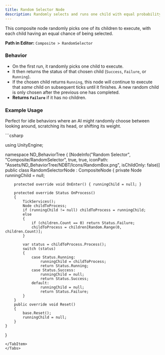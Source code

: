 ```yaml
---
title: Random Selector Node
description: Randomly selects and runs one child with equal probability.
---
```


This composite node randomly picks one of its children to execute, with each child having an equal chance of being selected.

**Path in Editor:** `Composite > RandomSelector`

### Behavior

-   On the first run, it randomly picks one child to execute.
-   It then returns the status of that chosen child (`Success`, `Failure`, or `Running`).
-   If the chosen child returns `Running`, this node will continue to execute that *same* child on subsequent ticks until it finishes. A new random child is only chosen after the previous one has completed.
-   **Returns `Failure`** if it has no children.

### Example Usage
Perfect for idle behaviors where an AI might randomly choose between looking around, scratching its head, or shifting its weight.

<Tabs>
<TabItem label="C# Code">
```csharp

using UnityEngine;

namespace ND_BehaviorTree
{
    [NodeInfo("Random Selector", "Composite/RandomSelector", true, true, iconPath: "Assets/ND_BehaviorTree/NDBT/Icons/RandomBox.png", isChildOnly: false)]
    public class RandomSelectorNode : CompositeNode
    {
        private Node runningChild = null;

        protected override void OnEnter() { runningChild = null; }

        protected override Status OnProcess()
        {
            TickServices();
            Node childToProcess;
            if (runningChild != null) childToProcess = runningChild;
            else
            {
                if (children.Count == 0) return Status.Failure;
                childToProcess = children[Random.Range(0, children.Count)];
            }

            var status = childToProcess.Process();
            switch (status)
            {
                case Status.Running:
                    runningChild = childToProcess;
                    return Status.Running;
                case Status.Success:
                    runningChild = null;
                    return Status.Success;
                default:
                    runningChild = null;
                    return Status.Failure;
            }
        }
        public override void Reset()
        {
            base.Reset();
            runningChild = null;
        }
    }
}
```
</TabItem>
</Tabs>
